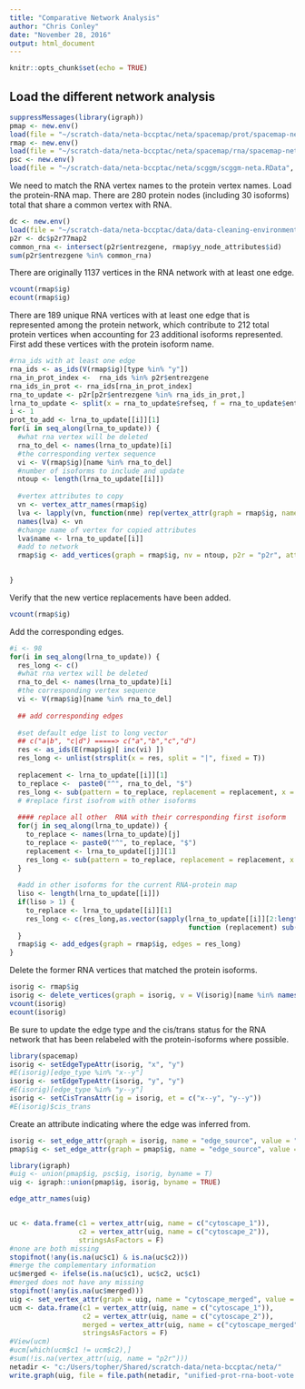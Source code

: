 ---
title: "Comparative Network Analysis"
author: "Chris Conley"
date: "November 28, 2016"
output: html_document
---

```{r setup, include=FALSE}
knitr::opts_chunk$set(echo = TRUE)
```

## Load the different network analysis

```{r}
suppressMessages(library(igraph))
pmap <- new.env()
load(file = "~/scratch-data/neta-bccptac/neta/spacemap/prot/spacemap-neta-prot.RData", envir = pmap)
rmap <- new.env()
load(file = "~/scratch-data/neta-bccptac/neta/spacemap/rna/spacemap-neta-rna.RData", envir = rmap)
psc <- new.env()
load(file = "~/scratch-data/neta-bccptac/neta/scggm/scggm-neta.RData", envir = psc)
```

We need to match the RNA vertex names to the protein vertex names. Load the protein-RNA map. There are 280 protein nodes (including 30 isoforms) total that share a common vertex with RNA. 

```{r}
dc <- new.env()
load(file = "~/scratch-data/neta-bccptac/data/data-cleaning-environment.RData", envir = dc)
p2r <- dc$p2r77map2
common_rna <- intersect(p2r$entrezgene, rmap$yy_node_attributes$id)
sum(p2r$entrezgene %in% common_rna)
```

There are originally 1137 vertices in the RNA network with at least one edge. 

```{r}
vcount(rmap$ig)
ecount(rmap$ig)
```

There are 189 unique RNA vertices with at least one edge that is represented among the protein network, which contribute to 212 total protein vertices when accounting for 23 additional isoforms represented.  First add these vertices with the protein isoform name. 

```{r}
#rna_ids with at least one edge
rna_ids <- as_ids(V(rmap$ig)[type %in% "y"])
rna_in_prot_index <-  rna_ids %in% p2r$entrezgene
rna_ids_in_prot <- rna_ids[rna_in_prot_index]
rna_to_update <- p2r[p2r$entrezgene %in% rna_ids_in_prot,]
lrna_to_update <- split(x = rna_to_update$refseq, f = rna_to_update$entrezgene)
i <- 1
prot_to_add <- lrna_to_update[[i]][1]
for(i in seq_along(lrna_to_update)) { 
  #what rna vertex will be deleted
  rna_to_del <- names(lrna_to_update)[i]
  #the corresponding vertex sequence 
  vi <- V(rmap$ig)[name %in% rna_to_del]
  #number of isoforms to include and update
  ntoup <- length(lrna_to_update[[i]])
  
  #vertex attributes to copy
  vn <- vertex_attr_names(rmap$ig)
  lva <- lapply(vn, function(nme) rep(vertex_attr(graph = rmap$ig, name = nme, index = vi),ntoup))
  names(lva) <- vn
  #change name of vertex for copied attributes
  lva$name <- lrna_to_update[[i]]
  #add to network
  rmap$ig <- add_vertices(graph = rmap$ig, nv = ntoup, p2r = "p2r", attr = lva)

  
}
```


Verify that the new vertice replacements have been added. 

```{r}
vcount(rmap$ig)
```

Add the corresponding edges. 

```{r}
#i <- 98
for(i in seq_along(lrna_to_update)) { 
  res_long <- c()
  #what rna vertex will be deleted
  rna_to_del <- names(lrna_to_update)[i]
  #the corresponding vertex sequence 
  vi <- V(rmap$ig)[name %in% rna_to_del]
  
  ## add corresponding edges
  
  #set default edge list to long vector
  ## c("a|b", "c|d") =====> c("a","b","c","d")
  res <- as_ids(E(rmap$ig)[ inc(vi) ])
  res_long <- unlist(strsplit(x = res, split = "|", fixed = T))
  
  replacement <- lrna_to_update[[i]][1]
  to_replace <-  paste0("^", rna_to_del, "$")
  res_long <- sub(pattern = to_replace, replacement = replacement, x = res_long)
  # #replace first isofrom with other isoforms
  
  #### replace all other  RNA with their corresponding first isoform
  for(j in seq_along(lrna_to_update)) {
    to_replace <- names(lrna_to_update)[j]
    to_replace <- paste0("^", to_replace, "$")
    replacement <- lrna_to_update[[j]][1]
    res_long <- sub(pattern = to_replace, replacement = replacement, x = res_long)
  }
  
  #add in other isoforms for the current RNA-protein map
  liso <- length(lrna_to_update[[i]])
  if(liso > 1) {
    to_replace <- lrna_to_update[[i]][1]
    res_long <- c(res_long,as.vector(sapply(lrna_to_update[[i]][2:length(lrna_to_update[[i]])],
                                            function (replacement) sub(pattern = to_replace, replacement = replacement, x = res_long))))
  }
  rmap$ig <- add_edges(graph = rmap$ig, edges = res_long)
}
```

Delete the former RNA vertices that matched the protein isoforms. 

```{r}
isorig <- rmap$ig
isorig <- delete_vertices(graph = isorig, v = V(isorig)[name %in% names(lrna_to_update)])
vcount(isorig)
ecount(isorig)
```

Be sure to update the edge type and the cis/trans status for the RNA network that has been relabeled with the protein-isoforms where possible. 

```{r}
library(spacemap)
isorig <- setEdgeTypeAttr(isorig, "x", "y")
#E(isorig)[edge_type %in% "x--y"]
isorig <- setEdgeTypeAttr(isorig, "y", "y")
#E(isorig)[edge_type %in% "y--y"]
isorig <- setCisTransAttr(ig = isorig, et = c("x--y", "y--y"))
#E(isorig)$cis_trans
```


Create an attribute indicating where the edge was inferred from. 


```{r}
isorig <- set_edge_attr(graph = isorig, name = "edge_source", value = "RNA")
pmap$ig <- set_edge_attr(graph = pmap$ig, name = "edge_source", value = "protein")
```


```{r}
library(igraph)
#uig <- union(pmap$ig, psc$ig, isorig, byname = T)
uig <- igraph::union(pmap$ig, isorig, byname = TRUE)

edge_attr_names(uig)


uc <- data.frame(c1 = vertex_attr(uig, name = c("cytoscape_1")),
                 c2 = vertex_attr(uig, name = c("cytoscape_2")), 
                 stringsAsFactors = F)
#none are both missing
stopifnot(!any(is.na(uc$c1) & is.na(uc$c2)))
#merge the complementary information
uc$merged <- ifelse(is.na(uc$c1), uc$c2, uc$c1)
#merged does not have any missing
stopifnot(!any(is.na(uc$merged)))
uig <- set_vertex_attr(graph = uig, name = "cytoscape_merged", value = uc$merged)
ucm <- data.frame(c1 = vertex_attr(uig, name = c("cytoscape_1")),
                  c2 = vertex_attr(uig, name = c("cytoscape_2")),
                  merged = vertex_attr(uig, name = c("cytoscape_merged")), 
                  stringsAsFactors = F)
#View(ucm)
#ucm[which(ucm$c1 != ucm$c2),]
#sum(!is.na(vertex_attr(uig, name = "p2r")))
netadir <- "c:/Users/topher/Shared/scratch-data/neta-bccptac/neta/"
write.graph(uig, file = file.path(netadir, "unified-prot-rna-boot-vote.graphml"), format = "graphml")

```



